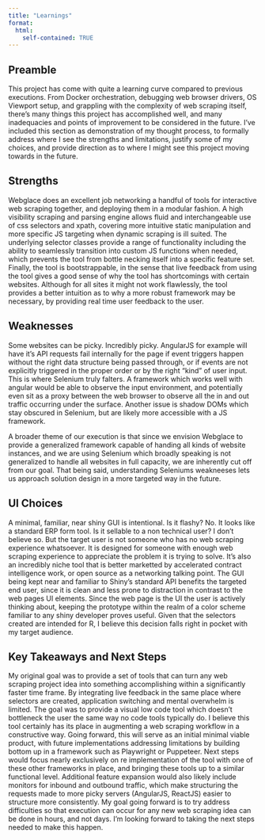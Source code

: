 ---
title: "Learnings"
format: 
  html:
    self-contained: TRUE
---

## Preamble

This project has come with quite a learning curve compared to previous executions. From Docker orchestration, debugging web browser drivers, OS Viewport setup, and grappling with the complexity of web scraping itself, there's many things this project has accomplished well, and many inadequacies and points of improvement to be considered in the future. I've included this section as demonstration of my thought process, to formally address where I see the strengths and limitations, justify some of my choices, and provide direction as to where I might see this project moving towards in the future.

## Strengths

Webglace does an excellent job networking a handful of tools for interactive web scraping together, and deploying them in a modular fashion. A high visibility scraping and parsing engine allows fluid and interchangeable use of css selectors and xpath, covering more intuitive static manipulation and more specific JS targeting when dynamic scraping is ill suited. The underlying selector classes provide a range of functionality including the ability to seamlessly transition into custom JS functions when needed, which prevents the tool from bottle necking itself into a specific feature set. Finally, the tool is bootstrappable, in the sense that live feedback from using the tool gives a good sense of why the tool has shortcomings with certain websites. Although for all sites it might not work flawlessly, the tool provides a better intuition as to why a more robust framework may be necessary, by providing real time user feedback to the user.

## Weaknesses

Some websites can be picky. Incredibly picky. AngularJS for example will have it's API requests fail internally for the page if event triggers happen without the right data structure being passed through, or if events are not explicitly triggered in the proper order or by the right "kind" of user input. This is where Selenium truly falters. A framework which works well with angular would be able to observe the input environment, and potentially even sit as a proxy between the web browser to observe all the in and out traffic occurring under the surface. Another issue is shadow DOMs which stay obscured in Selenium, but are likely more accessible with a JS framework. 

A broader theme of our execution is that since we envision Webglace to provide a generalized framework capable of handing all kinds of website instances, and we are using Selenium which broadly speaking is not generalized to handle all websites in full capacity, we are inherently cut off from our goal. That being said, understanding Seleniums weakneeses lets us approach solution design in a more targeted way in the future.

## UI Choices

A minimal, familiar, near shiny GUI is intentional. Is it flashy? No. It looks like a standard ERP form tool. Is it sellable to a non technical user? I don't believe so. But the target user is not someone who has no web scraping experience whatsoever. It is designed for someone with enough web scraping experience to appreciate the problem it is trying to solve. It's also an incredibly niche tool that is better marketted by accelerated contract intelligence work, or open source as a networking talking point. The GUI being kept near and familiar to Shiny's standard API benefits the targeted end user, since it is clean and less prone to distraction in contrast to the web pages UI elements. Since the web page is the UI the user is actively thinking about, keeping the prototype within the realm of a color scheme familiar to any shiny developer proves useful. Given that the selectors created are intended for R, I believe this decision falls right in pocket with my target audience.

## Key Takeaways and Next Steps

My original goal was to provide a set of tools that can turn any web scraping project idea into something accomplishing within a significantly faster time frame. By integrating live feedback in the same place where selectors are created, application switching and mental overwhelm is limited. The goal was to provide a visual low code tool which doesn't bottleneck the user the same way no code tools typically do. I believe this tool certainly has its place in augmenting a web scraping workflow in a constructive way. Going forward, this will serve as an initial minimal viable product, with future implementations addressing limitations by building bottom up in a framework such as Playwright or Puppeteer. Next steps would focus nearly exclusively on re implementation of the tool with one of these other frameworks in place, and bringing these tools up to a similar functional level. Additional feature expansion would also likely include monitors for inbound and outbound traffic, which make structuring the requests made to more picky servers (AngularJS, ReactJS) easier to structure more consistently. My goal going forward is to try address difficulties so that execution can occur for any new web scraping idea can be done in hours, and not days. I'm looking forward to taking the next steps needed to make this happen.


